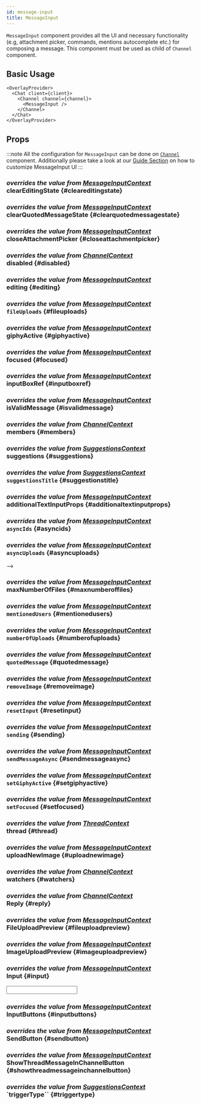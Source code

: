 ```yaml
---
id: message-input
title: MessageInput
---
```






`MessageInput` component provides all the UI and necessary functionality (e.g, attachment picker, commands, mentions autocomplete etc.) for composing a message.
This component must be used as child of `Channel` component.

## Basic Usage

```tsx
<OverlayProvider>
  <Chat client={client}>
    <Channel channel={channel}>
      <MessageInput />
    </Channel>
  </Chat>
</OverlayProvider>
```

## Props

:::note
All the configuration for `MessageInput` can be done on [`Channel`](../core-components/channel.mdx) component.
Additionally please take a look at our [Guide Section](../guides/message_input_customization.mdx) on how to customize MessageInput UI
:::

### <div class="label description">_overrides the value from [MessageInputContext](../contexts/message_input_context.mdx#cleareditingstate)_</div> clearEditingState {#cleareditingstate}

<ClearEditingState />

### <div class="label description">_overrides the value from [MessageInputContext](../contexts/message_input_context.mdx#clearquotedmessagestate)_</div> clearQuotedMessageState {#clearquotedmessagestate}

<ClearQuotedMessageState />

### <div class="label description">_overrides the value from [MessageInputContext](../contexts/message_input_context.mdx#closeattachmentpicker)_</div> closeAttachmentPicker {#closeattachmentpicker}

<CloseAttachmentPicker />

### <div class="label description">_overrides the value from [ChannelContext](../contexts/channel_context.mdx#disabled)_</div> disabled {#disabled}

<Disabled />

### <div class="label description">_overrides the value from [MessageInputContext](../contexts/message_input_context.mdx#editing)_</div> editing {#editing}

<Editing />

### <div class="label description">_overrides the value from [MessageInputContext](../contexts/message_input_context.mdx#fileuploads)_</div> `fileUploads` {#fileuploads}

<FileUploads />

### <div class="label description">_overrides the value from [MessageInputContext](../contexts/message_input_context.mdx#giphyactive)_</div> giphyActive {#giphyactive}

<GiphyActive />

### <div class="label description">_overrides the value from [MessageInputContext](../contexts/message_input_context.mdx#focused)_</div> focused {#focused}

<ImageUploads />

### <div class="label description">_overrides the value from [MessageInputContext](../contexts/message_input_context.mdx#inputboxref)_</div> inputBoxRef {#inputboxref}

<InputBoxRef />

### <div class="label description">_overrides the value from [MessageInputContext](../contexts/message_input_context.mdx#isvalidmessage)_</div> isValidMessage {#isvalidmessage}

<IsValidMessage />

### <div class="label description">_overrides the value from [ChannelContext](../contexts/channel_context.mdx#members)_</div> members {#members}

<Members />

### <div class="label description">_overrides the value from [SuggestionsContext](../contexts/suggestions_context.mdx#suggestions)_</div> suggestions {#suggestions}

<Suggestions />

### <div class="label description">_overrides the value from [SuggestionsContext](../contexts/suggestions_context.mdx#suggestionstitle)_</div> `suggestionsTitle` {#suggestionstitle}

<SuggestionsTitle />

### <div class="label description">_overrides the value from [MessageInputContext](../contexts/message_input_context.mdx#additionaltextinputprops)_</div> additionalTextInputProps {#additionaltextinputprops}

<AdditionalTextInputProps />

### <div class="label description">_overrides the value from [MessageInputContext](../contexts/message_input_context.mdx#asyncids)_</div> `asyncIds` {#asyncids}

<AsyncIds />

### <div class="label description">_overrides the value from [MessageInputContext](../contexts/message_input_context.mdx#asyncuploads)_</div> `asyncUploads` {#asyncuploads}

<AsyncUploads /> -->

### <div class="label description">_overrides the value from [MessageInputContext](../contexts/message_input_context.mdx#maxnumberoffiles)_</div> maxNumberOfFiles {#maxnumberoffiles}

<MaxNumberOfFiles />

### <div class="label description">_overrides the value from [MessageInputContext](../contexts/message_input_context.mdx#mentionedusers)_</div> `mentionedUsers` {#mentionedusers}

<MentionedUsers />

### <div class="label description">_overrides the value from [MessageInputContext](../contexts/message_input_context.mdx#numberofuploads)_</div> `numberOfUploads` {#numberofuploads}

<NumberOfUploads />

### <div class="label description">_overrides the value from [MessageInputContext](../contexts/message_input_context.mdx#quotedmessage)_</div> `quotedMessage` {#quotedmessage}

<QuotedMessage />

### <div class="label description">_overrides the value from [MessageInputContext](../contexts/message_input_context.mdx#removeimage)_</div> `removeImage` {#removeimage}

<RemoveImage />

### <div class="label description">_overrides the value from [MessageInputContext](../contexts/message_input_context.mdx#resetinput)_</div> `resetInput` {#resetinput}

<ResetInput />

### <div class="label description">_overrides the value from [MessageInputContext](../contexts/message_input_context.mdx#sending)_</div> `sending` {#sending}

<Sending />

### <div class="label description">_overrides the value from [MessageInputContext](../contexts/message_input_context.mdx#sendmessageasync)_</div> `sendMessageAsync` {#sendmessageasync}

<SendMessageAsync />

### <div class="label description">_overrides the value from [MessageInputContext](../contexts/message_input_context.mdx#setgiphyactive)_</div> `setGiphyActive` {#setgiphyactive}

<SetGiphyActive />

### <div class="label description">_overrides the value from [MessageInputContext](../contexts/message_input_context.mdx#setfocused)_</div> `setFocused` {#setfocused}

<ShowMoreOptions />

### <div class="label description">_overrides the value from [ThreadContext](../contexts/message_input_context.mdx#thread)_</div> thread {#thread}

<Thread />

### <div class="label description">_overrides the value from [MessageInputContext](../contexts/message_input_context.mdx#uploadnewimage)_</div> uploadNewImage {#uploadnewimage}

<UploadNewImage />

### <div class="label description">_overrides the value from [ChannelContext](../contexts/channel_context.mdx#watchers)_</div> watchers {#watchers}

<Watchers />

### <div class="label description">_overrides the value from [ChannelContext](../contexts/messages_context.mdx#reply)_</div> Reply {#reply}

<Reply />

### <div class="label description">_overrides the value from [MessageInputContext](../contexts/message_input_context.mdx#fileuploadpreview)_</div> FileUploadPreview {#fileuploadpreview}

<FileUploadPreview />

### <div class="label description">_overrides the value from [MessageInputContext](../contexts/message_input_context.mdx#imageuploadpreview)_</div> ImageUploadPreview {#imageuploadpreview}

<ImageUploadPreview />

### <div class="label description">_overrides the value from [MessageInputContext](../contexts/message_input_context.mdx#input)_</div> Input {#input}

<Input />

### <div class="label description">_overrides the value from [MessageInputContext](../contexts/message_input_context.mdx#inputbuttons)_</div> InputButtons {#inputbuttons}

<InputButtons />

### <div class="label description">_overrides the value from [MessageInputContext](../contexts/message_input_context.mdx#sendbutton)_</div> SendButton {#sendbutton}

<SendButton />

### <div class="label description">_overrides the value from [MessageInputContext](../contexts/message_input_context.mdx#showthreadmessageinchannelbutton)_</div> ShowThreadMessageInChannelButton {#showthreadmessageinchannelbutton}

<ShowThreadMessageInChannelButton />

### <div class="label description">_overrides the value from [SuggestionsContext](../contexts/suggestions_context.mdx#triggertype)_</div> `triggerType`` {#triggertype}

<TriggerType />
